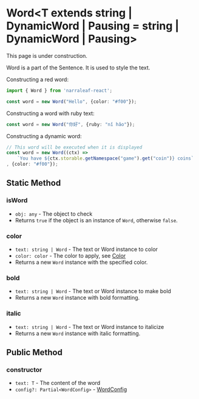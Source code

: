 
# Word\<T extends string | DynamicWord | Pausing = string | DynamicWord | Pausing\>

<Callout type="warning" emoji="⚠️">
    This page is under construction.
</Callout>

Word is a part of the Sentence. It is used to style the text.

Constructing a red word:

```ts
import { Word } from 'narraleaf-react';

const word = new Word("Hello", {color: "#f00"});
```

Constructing a word with ruby text:

```ts
const word = new Word("你好", {ruby: "nǐ hǎo"});
```

Constructing a dynamic word:

```ts
// This word will be executed when it is displayed
const word = new Word((ctx) => 
    `You have ${ctx.storable.getNamespace("game").get("coin")} coins`
, {color: "#f00"});
```

## Static Method

### isWord

<Steps>

- `obj: any` - The object to check
- Returns `true` if the object is an instance of `Word`, otherwise `false`.

</Steps>

### color

<Steps>

- `text: string | Word` - The text or Word instance to color
- `color: color` - The color to apply, see [Color](../../types/color)
- Returns a new `Word` instance with the specified color.

</Steps>

### bold

<Steps>

- `text: string | Word` - The text or Word instance to make bold
- Returns a new `Word` instance with bold formatting.

</Steps>

### italic

<Steps>

- `text: string | Word` - The text or Word instance to italicize
- Returns a new `Word` instance with italic formatting.

</Steps>

## Public Method

### constructor

<Steps>

- `text: T` - The content of the word
- `config?: Partial<WordConfig>` - [WordConfig](../../types/WordConfig)

</Steps>
